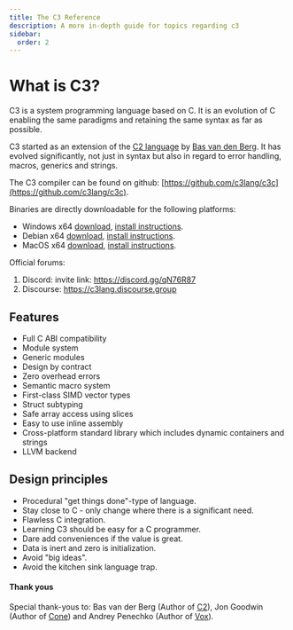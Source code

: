 ```yaml
---
title: The C3 Reference
description: A more in-depth guide for topics regarding c3
sidebar:
  order: 2
---
```


# What is C3?

C3 is a system programming language based on C. It is an evolution of C enabling the same paradigms and 
retaining the same syntax as far as possible.

C3 started as an extension of the [C2 language](http://www.c2lang.org/) by [Bas van den Berg](https://github.com/bvdberg). 
It has evolved significantly, not just in syntax but also in regard to error handling, macros, generics and strings.

The C3 compiler can be found on github: [https://github.com/c3lang/c3c](https://github.com/c3lang/c3c).

Binaries are directly downloadable for the following platforms:

- Windows x64 [download](https://github.com/c3lang/c3c/releases/download/latest/c3-windows.zip), [install instructions](https://github.com/c3lang/c3c#installing-on-windows-with-precompiled-binaries).
- Debian x64 [download](https://github.com/c3lang/c3c/releases/download/latest/c3-linux.tar.gz), [install instructions](https://github.com/c3lang/c3c#installing-on-debian-with-precompiled-binaries).
- MacOS x64 [download](https://github.com/c3lang/c3c/releases/download/latest/c3-macos.zip), [install instructions](https://github.com/c3lang/c3c#installing-on-mac-with-precompiled-binaries).

Official forums: 

1. Discord: invite link: https://discord.gg/qN76R87
2. Discourse: https://c3lang.discourse.group

## Features

- Full C ABI compatibility  
- Module system 
- Generic modules
- Design by contract
- Zero overhead errors
- Semantic macro system
- First-class SIMD vector types
- Struct subtyping
- Safe array access using slices
- Easy to use inline assembly
- Cross-platform standard library which includes dynamic containers and strings
- LLVM backend

## Design principles

- Procedural "get things done"-type of language.
- Stay close to C - only change where there is a significant need.
- Flawless C integration.
- Learning C3 should be easy for a C programmer.
- Dare add conveniences if the value is great.
- Data is inert and zero is initialization.
- Avoid "big ideas".
- Avoid the kitchen sink language trap.

#### Thank yous

Special thank-yous to: Bas van der Berg (Author of [C2](http://www.c2lang.org)), Jon Goodwin (Author of [Cone](http://cone.jondgoodwin.com)) and Andrey Penechko (Author of [Vox](https://github.com/MrSmith33/vox)).
